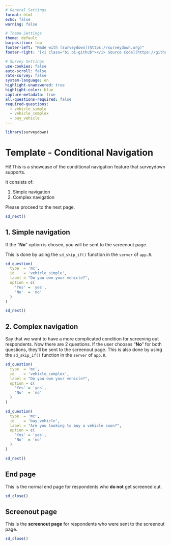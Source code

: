 ```yaml
---
# General Settings
format: html
echo: false
warning: false

# Theme Settings
theme: default
barposition: top
footer-left: "Made with [surveydown](https://surveydown.org)"
footer-right: '[<i class="bi bi-github"></i> Source Code](https://github.com/surveydown-dev/templates)'

# Survey Settings
use-cookies: false
auto-scroll: false
rate-survey: false
system-language: en
highlight-unanswered: true
highlight-color: blue
capture-metadata: true
all-questions-required: false
required-questions:
  - vehicle_simple
  - vehicle_complex
  - buy_vehicle
---
```


```r
library(surveydown)
```

::: {.sd_page id=welcome}

# Template - Conditional Navigation

Hi! This is a showcase of the conditional navigation feature that surveydown supports.

It consists of:

1. Simple navigation
2. Complex navigation

Please proceed to the next page.

```r
sd_next()
```

:::

::: {.sd_page id=basic_navigation}

## 1. Simple navigation
 
If the "**No**" option is chosen, you will be sent to the screenout page.

This is done by using the `sd_skip_if()` function in the `server` of `app.R`.

```r
sd_question(
  type  = 'mc',
  id    = 'vehicle_simple',
  label = "Do you own your vehicle?",
  option = c(
    'Yes' = 'yes',
    'No'  = 'no'
  )
)

sd_next()
```

:::

::: {.sd_page id=complex_navigation}

## 2. Complex navigation
 
Say that we want to have a more complicated condition for screening out respondents. Now there are 2 questions. If the user chooses "**No**" for both questions, they'll be sent to the screenout page. This is also done by using the `sd_skip_if()` function in the `server` of `app.R`.

```r
sd_question(
  type  = 'mc',
  id    = 'vehicle_complex',
  label = "Do you own your vehicle?",
  option = c(
    'Yes' = 'yes',
    'No'  = 'no'
  )
)

sd_question(
  type  = 'mc',
  id    = 'buy_vehicle',
  label = "Are you looking to buy a vehicle soon?",
  option = c(
    'Yes' = 'yes',
    'No'  = 'no'
  )
)

sd_next()
```

:::

::: {.sd_page id=end}

## End page

This is the normal end page for respondents who **do not** get screened out.

```r
sd_close()
```

:::

::: {.sd_page id=screenout}

## Screenout page

This is the **screenout page** for respondents who were sent to the screenout page.

```r
sd_close()
```

:::
